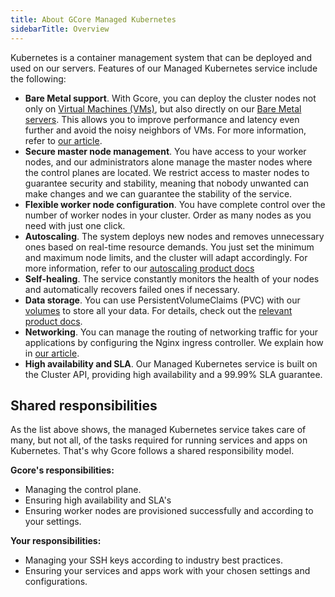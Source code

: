 ---
title: About GCore Managed Kubernetes
sidebarTitle: Overview
---

Kubernetes is a container management system that can be deployed and used on our servers. Features of our Managed Kubernetes service include the following:

  * **Bare Metal support**. With Gcore, you can deploy the cluster nodes not only on [Virtual Machines (VMs)](https://gcore.com/cloud/compute-resources), but also directly on our [Bare Metal servers](https://gcore.com/cloud/bare-metal-servers). This allows you to improve performance and latency even further and avoid the noisy neighbors of VMs. For more information, refer to [our article](/cloud/kubernetes/bare-metal-kubernetes).
  * **Secure master node management**. You have access to your worker nodes, and our administrators alone manage the master nodes where the control planes are located. We restrict access to master nodes to guarantee security and stability, meaning that nobody unwanted can make changes and we can guarantee the stability of the service.
  * **Flexible worker node configuration**. You have complete control over the number of worker nodes in your cluster. Order as many nodes as you need with just one click. 
  * **Autoscaling**. The system deploys new nodes and removes unnecessary ones based on real-time resource demands. You just set the minimum and maximum node limits, and the cluster will adapt accordingly. For more information, refer to our [autoscaling product docs](/cloud/kubernetes/clusters/autoscaling/about-autoscaling)
  * **Self-healing**. The service constantly monitors the health of your nodes and automatically recovers failed ones if necessary.
  * **Data storage**. You can use PersistentVolumeClaims (PVC) with our [volumes](/cloud/virtual-instances/volumes/create-and-configure-volumes) to store all your data. For details, check out the [relevant product docs](/cloud/kubernetes/storage/create-a-pvc-and-bind-it-to-a-pod).
  * **Networking**. You can manage the routing of networking traffic for your applications by configuring the Nginx ingress controller. We explain how in [our article](/cloud/kubernetes/networking/install-and-set-up-the-nginx-ingress-controller). 
  * **High availability and SLA**. Our Managed Kubernetes service is built on the Cluster API, providing high availability and a 99.99% SLA guarantee.



## Shared responsibilities

As the list above shows, the managed Kubernetes service takes care of many, but not all, of the tasks required for running services and apps on Kubernetes. That's why Gcore follows a shared responsibility model.

**Gcore's responsibilities:**

  * Managing the control plane.
  * Ensuring high availability and SLA's
  * Ensuring worker nodes are provisioned successfully and according to your settings.



**Your responsibilities:**

  * Managing your SSH keys according to industry best practices.
  * Ensuring your services and apps work with your chosen settings and configurations.